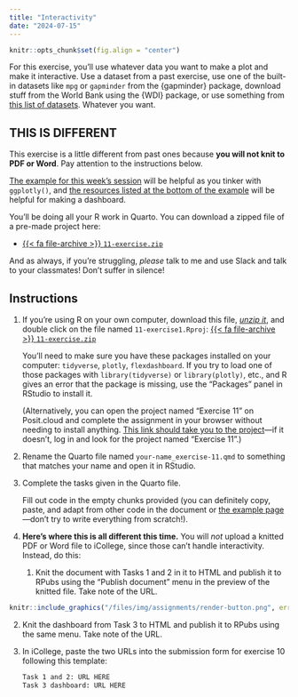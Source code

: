 ```yaml
---
title: "Interactivity"
date: "2024-07-15"
---
```


```r
knitr::opts_chunk$set(fig.align = "center")
```

For this exercise, you'll use whatever data you want to make a plot and make it interactive. Use a dataset from a past exercise, use one of the built-in datasets like `mpg` or `gapminder` from the {gapminder} package, download stuff from the World Bank using the {WDI} package, or use something from [this list of datasets](/resource/data.qmd). Whatever you want.

::: {.callout-warning}
## THIS IS DIFFERENT

This exercise is a little different from past ones because **you will not knit to PDF or Word**. Pay attention to the instructions below.
:::

[The example for this week's session](/example/11-example.qmd) will be helpful as you tinker with `ggplotly()`, and [the resources listed at the bottom of the example](/example/11-example.qmd#making-a-dashboard-with-flexdashboard) will be helpful for making a dashboard.

You'll be doing all your R work in Quarto. You can download a zipped file of a pre-made project here:

- [{{< fa file-archive >}} `11-exercise.zip`](/projects/11-exercise.zip)

And as always, if you're struggling, *please* talk to me and use Slack and talk to your classmates! Don't suffer in silence!


## Instructions

1. If you're using R on your own computer, download this file, [*unzip it*](/resource/unzipping.qmd), and double click on the file named `11-exercise1.Rproj`: [{{< fa file-archive >}} `11-exercise.zip`](/projects/11-exercise.zip)

   You'll need to make sure you have these packages installed on your computer: `tidyverse`, `plotly`, `flexdashboard`. If you try to load one of those packages with `library(tidyverse)` or `library(plotly)`, etc., and R gives an error that the package is missing, use the "Packages" panel in RStudio to install it.

   (Alternatively, you can open the project named "Exercise 11" on Posit.cloud and complete the assignment in your browser without needing to install anything. [This link should take you to the project](https://posit.cloud/spaces/517869/content/8250359)—if it doesn't, log in and look for the project named "Exercise 11".)

2. Rename the Quarto file named `your-name_exercise-11.qmd` to something that matches your name and open it in RStudio.

3. Complete the tasks given in the Quarto file. 

   Fill out code in the empty chunks provided (you can definitely copy, paste, and adapt from other code in the document or [the example page](/example/11-example.qmd)—don't try to write everything from scratch!).

4. **Here's where this is all different this time.** You will *not* upload a knitted PDF or Word file to iCollege, since those can't handle interactivity. Instead, do this:

   1. Knit the document with Tasks 1 and 2 in it to HTML and publish it to RPubs using the "Publish document" menu in the preview of the knitted file. Take note of the URL.

```r
knitr::include_graphics("/files/img/assignments/render-button.png", error = FALSE)
```

   2. Knit the dashboard from Task 3 to HTML and publish it to RPubs using the same menu. Take note of the URL.

   3. In iCollege, paste the two URLs into the submission form for exercise 10 following this template:

      ```default
      Task 1 and 2: URL HERE
      Task 3 dashboard: URL HERE
      ```
